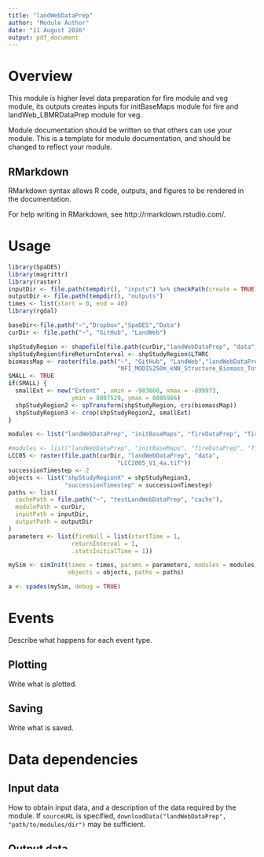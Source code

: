 ```yaml
---
title: "landWebDataPrep"
author: "Module Author"
date: "11 August 2016"
output: pdf_document
---
```


# Overview

This module is higher level data preparation for fire module and veg module, its outputs creates inputs for initBaseMaps module for fire and landWeb_LBMRDataPrep module for veg.

Module documentation should be written so that others can use your module.
This is a template for module documentation, and should be changed to reflect your module.

## RMarkdown

RMarkdown syntax allows R code, outputs, and figures to be rendered in the documentation.

For help writing in RMarkdown, see http://rmarkdown.rstudio.com/.

# Usage

```r
library(SpaDES)
library(magrittr)
library(raster)
inputDir <- file.path(tempdir(), "inputs") %>% checkPath(create = TRUE)
outputDir <- file.path(tempdir(), "outputs")
times <- list(start = 0, end = 40)
library(rgdal)

baseDir<-file.path("~","Dropbox","SpaDES","Data")
curDir <- file.path("~", "GitHub", "LandWeb")

shpStudyRegion <- shapefile(file.path(curDir,"landWebDataPrep", "data", "shpLandWEB.shp"))
shpStudyRegion$fireReturnInterval <- shpStudyRegion$LTHRC
biomassMap <- raster(file.path("~", "GitHub", "LandWeb","landWebDataPrep", "data",
                               "NFI_MODIS250m_kNN_Structure_Biomass_TotalLiveAboveGround_v0.tif"))
SMALL <- TRUE
if(SMALL) {
  smallExt <- new("Extent" , xmin = -983660, xmax = -899973, 
                  ymin = 8007529, ymax = 8085986)
  shpStudyRegion2 <- spTransform(shpStudyRegion, crs(biomassMap))
  shpStudyRegion3 <- crop(shpStudyRegion2, smallExt)
}

modules <- list("landWebDataPrep", "initBaseMaps", "fireDataPrep", "fireNull", "landWeb_LBMRDataPrep", "LBMR")

#modules <- list("landWebDataPrep", "initBaseMaps", "fireDataPrep", "fireNull")
LCC05 <- raster(file.path(curDir, "landWebDataPrep", "data",
                               "LCC2005_V1_4a.tif"))
successionTimestep <- 2
objects <- list("shpStudyRegionX" = shpStudyRegion3,
                "successionTimestep" = successionTimestep)
paths <- list(
  cachePath = file.path("~", "testLandWebDataPrep", "cache"),
  modulePath = curDir,
  inputPath = inputDir,
  outputPath = outputDir
)
parameters <- list(fireNull = list(startTime = 1,
                  returnInterval = 1,
                  .statsInitialTime = 1))

mySim <- simInit(times = times, params = parameters, modules = modules,
                 objects = objects, paths = paths)

a <- spades(mySim, debug = TRUE)
```

# Events

Describe what happens for each event type.

## Plotting

Write what is plotted.

## Saving

Write what is saved.

# Data dependencies

## Input data

How to obtain input data, and a description of the data required by the module.
If `sourceURL` is specified, `downloadData("landWebDataPrep", "path/to/modules/dir")` may be sufficient.

## Output data

Description of the module outputs.

# Links to other modules

Describe any anticipated linkages to other modules.

